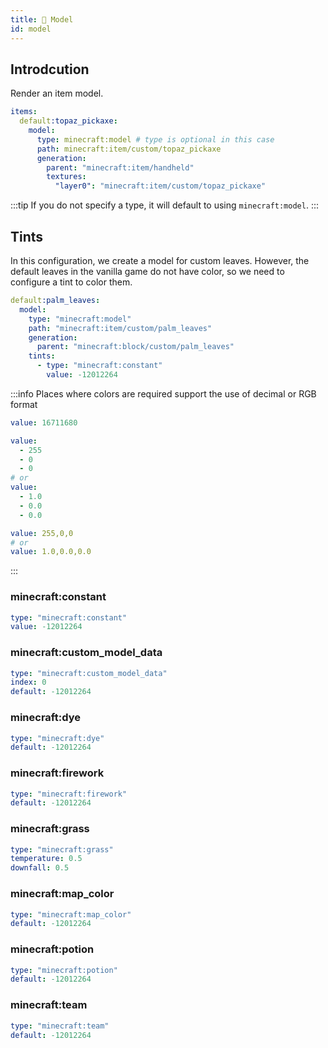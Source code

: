 ```yaml
---
title: 📐 Model
id: model
---
```



## Introdcution

<UrlCard
  url="https://minecraft.wiki/w/Items_model_definition#model"
  title="📐 Model"
/>

Render an item model.

```yaml
items:
  default:topaz_pickaxe:
    model:
      type: minecraft:model # type is optional in this case
      path: minecraft:item/custom/topaz_pickaxe
      generation:
        parent: "minecraft:item/handheld"
        textures:
          "layer0": "minecraft:item/custom/topaz_pickaxe"
```

:::tip
If you do not specify a type, it will default to using `minecraft:model`.
:::

## Tints

In this configuration, we create a model for custom leaves. However, the default leaves in the vanilla game do not have color, so we need to configure a tint to color them.

```yaml
default:palm_leaves:
  model:
    type: "minecraft:model"
    path: "minecraft:item/custom/palm_leaves"
    generation:
      parent: "minecraft:block/custom/palm_leaves"
    tints:
      - type: "minecraft:constant"
        value: -12012264
```

<UrlCard
  url="https://minecraft.wiki/w/Items_model_definition#Tint_sources_types"
  title="🎨 Tint"
/>

:::info
Places where colors are required support the use of decimal or RGB format

```yaml
value: 16711680
```

```yaml
value:
  - 255
  - 0
  - 0
# or
value:
  - 1.0
  - 0.0
  - 0.0
```

```yaml
value: 255,0,0
# or
value: 1.0,0.0,0.0
```
:::

### minecraft\:constant

```yaml
type: "minecraft:constant"
value: -12012264
```

### minecraft\:custom\_model\_data

```yaml
type: "minecraft:custom_model_data"
index: 0
default: -12012264
```

### minecraft\:dye

```yaml
type: "minecraft:dye"
default: -12012264
```

### minecraft\:firework

```yaml
type: "minecraft:firework"
default: -12012264
```

### minecraft\:grass

```yaml
type: "minecraft:grass"
temperature: 0.5
downfall: 0.5
```

### minecraft\:map\_color

```yaml
type: "minecraft:map_color"
default: -12012264
```

### minecraft\:potion

```yaml
type: "minecraft:potion"
default: -12012264
```

### minecraft\:team

```yaml
type: "minecraft:team"
default: -12012264
```